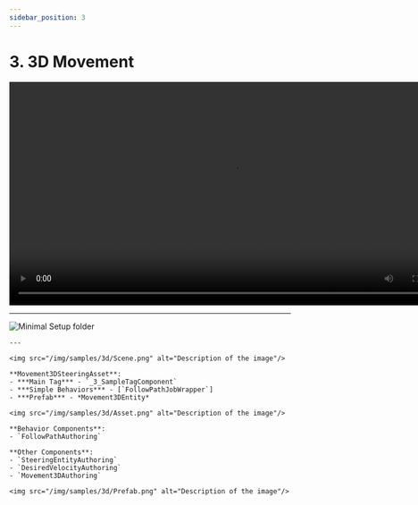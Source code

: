 ```yaml
---
sidebar_position: 3
---
```



# 3. 3D Movement

<video controls width="800">
  <source src="/videos/samples/3d/Video.mp4" type="video/mp4" />
  Your browser does not support the video tag.
</video>

---

![Minimal Setup folder](/img/samples/3d/Folder.png)

<Tabs>
  <TabItem value="first" label="Scene"> 

    ---

    <img src="/img/samples/3d/Scene.png" alt="Description of the image"/>

  </TabItem>
  
  <TabItem value="second" label="Steering System Asset"> 

    **Movement3DSteeringAsset**:
    - ***Main Tag*** - `_3_SampleTagComponent`
    - ***Simple Behaviors*** - [`FollowPathJobWrapper`]
    - ***Prefab*** - *Movement3DEntity*

    <img src="/img/samples/3d/Asset.png" alt="Description of the image"/>

  </TabItem>
  
  <TabItem value="third" label="Prefab"> 
    
    **Behavior Components**:
    - `FollowPathAuthoring`

    **Other Components**:
    - `SteeringEntityAuthoring`
    - `DesiredVelocityAuthoring`
    - `Movement3DAuthoring`
    
    <img src="/img/samples/3d/Prefab.png" alt="Description of the image"/>

  </TabItem>
</Tabs>